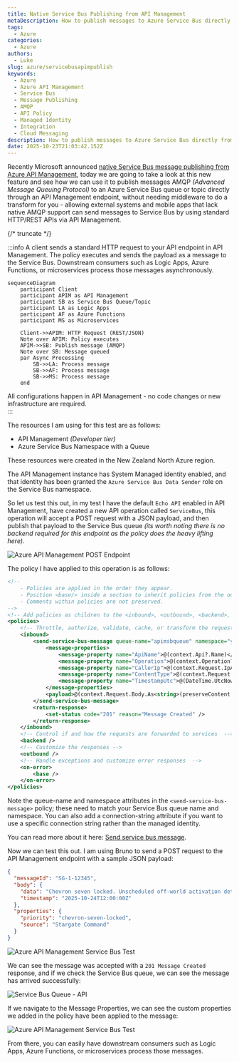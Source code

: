 ```yaml
---
title: Native Service Bus Publishing from API Management
metaDescription: How to publish messages to Azure Service Bus directly from API Management using the new native integration, with step-by-step setup and policy examples.
tags:
  - Azure
categories:
  - Azure
authors:
  - Luke
slug: azure/servicebusapimpublish
keywords:
  - Azure
  - Azure API Management
  - Service Bus
  - Message Publishing
  - AMQP
  - API Policy
  - Managed Identity
  - Integration
  - Cloud Messaging
description: How to publish messages to Azure Service Bus directly from API Management using the new native integration, with step-by-step setup and policy examples.
date: 2025-10-23T21:03:42.152Z
---
```


Recently Microsoft announced [native Service Bus message publishing from Azure API Management](https://techcommunity.microsoft.com/blog/integrationsonazureblog/introducing-native-service-bus-message-publishing-from-azure-api-management-prev/4462644?WT.mc_id=AZ-MVP-5004796), today we are going to take a look at this new feature and see how we can use it to publish messages AMQP _(Advanced Message Queuing Protocol)_ to an Azure Service Bus queue or topic directly through an API Management endpoint, without needing middleware to do a transform for you -  allowing external systems and mobile apps that lack native AMQP support can send messages to Service Bus by using standard HTTP/REST APIs via API Management.

{/* truncate */}

:::info
A client sends a standard HTTP request to your API endpoint in API Management. 
The policy executes and sends the payload as a message to the Service Bus. 
Downstream consumers such as Logic Apps, Azure Functions, or microservices process those messages asynchronously. 

```mermaid
sequenceDiagram
    participant Client
    participant APIM as API Management
    participant SB as Service Bus Queue/Topic
    participant LA as Logic Apps
    participant AF as Azure Functions
    participant MS as Microservices

    Client->>APIM: HTTP Request (REST/JSON)
    Note over APIM: Policy executes
    APIM->>SB: Publish message (AMQP)
    Note over SB: Message queued
    par Async Processing
        SB->>LA: Process message
        SB->>AF: Process message
        SB->>MS: Process message
    end
```

All configurations happen in API Management - no code changes or new infrastructure are required.  
:::

The resources I am using for this test are as follows:

* API Management _(Developer tier)_
* Azure Service Bus Namespace with a Queue

These resources were created in the New Zealand North Azure region.

The API Management instance has System Managed identity enabled, and that identity has been granted the `Azure Service Bus Data Sender` role on the Service Bus namespace.

So let us test this out, in my test I have the default `Echo API` enabled in API Management, have created a new API operation called `ServiceBus`, this operation will accept a POST request with a JSON payload, and then publish that payload to the Service Bus queue _(its worth noting there is no backend required for this endpoint as the policy does the heavy lifting here)_.

![Azure API Management POST Endpoint](images/apimsbpostendpointdesign.jpg)

The policy I have applied to this operation is as follows:

```xml
<!--
    - Policies are applied in the order they appear.
    - Position <base/> inside a section to inherit policies from the outer scope.
    - Comments within policies are not preserved.
-->
<!-- Add policies as children to the <inbound>, <outbound>, <backend>, and <on-error> elements -->
<policies>
    <!-- Throttle, authorize, validate, cache, or transform the requests -->
    <inbound>
        <send-service-bus-message queue-name="apimsbqueue" namespace="your-namespace.servicebus.windows.net">
            <message-properties>
                <message-property name="ApiName">@(context.Api?.Name)</message-property>
                <message-property name="Operation">@(context.Operation?.Name)</message-property>
                <message-property name="CallerIp">@(context.Request.IpAddress)</message-property>
                <message-property name="ContentType">@(context.Request.Headers.GetValueOrDefault("Content-Type","application/json"))</message-property>
                <message-property name="TimestampUtc">@(DateTime.UtcNow.ToString("o"))</message-property>
            </message-properties>
            <payload>@(context.Request.Body.As<string>(preserveContent: true))</payload>
        </send-service-bus-message>
        <return-response>
            <set-status code="201" reason="Message Created" />
        </return-response>
    </inbound>
    <!-- Control if and how the requests are forwarded to services  -->
    <backend />
    <!-- Customize the responses -->
    <outbound />
    <!-- Handle exceptions and customize error responses  -->
    <on-error>
        <base />
    </on-error>
</policies>
```

Note the queue-name and namespace attributes in the `<send-service-bus-message>` policy; these need to match your Service Bus queue name and namespace. You can also add a connection-string attribute if you want to use a specific connection string rather than the managed identity.

You can read more about it here: [Send service bus message](https://learn.microsoft.com/azure/api-management/send-service-bus-message-policy?WT.mc_id=AZ-MVP-5004796).

Now we can test this out. I am using Bruno to send a POST request to the API Management endpoint with a sample JSON payload:

```json
{
  "messageId": "SG-1-12345",
  "body": {
    "data": "Chevron seven locked. Unscheduled off-world activation detected. Requesting permission to open the iris. (Teal'c: \"Indeed.\")",
    "timestamp": "2025-10-24T12:00:00Z"
  },
  "properties": {
    "priority": "chevron-seven-locked",
    "source": "Stargate Command"
  }
}
```

![Azure API Management Service Bus Test](images/apimsbpostendpointbrunotest.jpg)

We can see the message was accepted with a `201 Message Created` response, and if we check the Service Bus queue, we can see the message has arrived successfully:

![Service Bus Queue - API](images/apimsbpostendpointsbqueue.jpg)

If we navigate to the Message Properties, we can see the custom properties we added in the policy have been applied to the message:

![Azure API Management Service Bus Test](images/apimsbpostendpointsbqueuecustomproperties.jpg)

From there, you can easily have downstream consumers such as Logic Apps, Azure Functions, or microservices process those messages.
